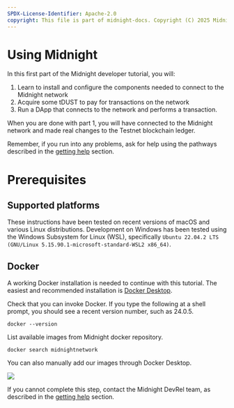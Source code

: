 ```yaml
---
SPDX-License-Identifier: Apache-2.0
copyright: This file is part of midnight-docs. Copyright (C) 2025 Midnight Foundation. Licensed under the Apache License, Version 2.0 (the "License"); You may not use this file except in compliance with the License. You may obtain a copy of the License at http://www.apache.org/licenses/LICENSE-2.0 Unless required by applicable law or agreed to in writing, software distributed under the License is distributed on an "AS IS" BASIS, WITHOUT WARRANTIES OR CONDITIONS OF ANY KIND, either express or implied. See the License for the specific language governing permissions and limitations under the License.
---
```


# Using Midnight

In this first part of the Midnight developer tutorial, you will:

1. Learn to install and configure the components needed to connect to the
   Midnight network
2. Acquire some tDUST to pay for transactions on the network
3. Run a DApp that connects to the network and performs a transaction.

When you are done with part 1, you will have connected to the Midnight
network and made real changes to the Testnet blockchain ledger.

Remember, if you run into any problems, ask for help using the
pathways described in the [getting help](/docs/develop/getting-help.mdx) section.

# Prerequisites

## Supported platforms

These instructions have been tested on recent versions of macOS and
various Linux distributions.  Development on Windows has been tested
using the Windows Subsystem for Linux (WSL), specifically
`Ubuntu 22.04.2 LTS (GNU/Linux 5.15.90.1-microsoft-standard-WSL2 x86_64)`.

## Docker

A working Docker installation is needed to continue with this tutorial. 
The easiest and recommended installation is [Docker Desktop](https://docs.docker.com/desktop/).

Check that you can invoke Docker. If you type the following at a
shell prompt, you should see a recent version number, such as 24.0.5.

```shell
docker --version
```

List available images from Midnight docker repository.

```shell
docker search midnightnetwork
```

You can also manually add our images through Docker Desktop.

![](./img/docker_manual_add.png)

If you cannot complete this step, contact the Midnight DevRel team, as
described in the [getting help](/docs/develop/getting-help.mdx) section.
